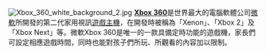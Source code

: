 [[File:Xbox_360_white_background_2.jpg|right]]
'''[[Xbox_360|Xbox 360]]'''是世界最大的電腦軟體公司[[微軟|微軟]]所開發的第二代家用視訊[[遊戲機|遊戲主機]]，在開發時被稱為「Xenon」、「Xbox 2」及「Xbox Next」等。微軟Xbox 360是唯一的一款具備定時功能的遊戲機，家長們可設定相應遊戲時間，同時也能對孩子們所玩、所觀看的內容加以限制。